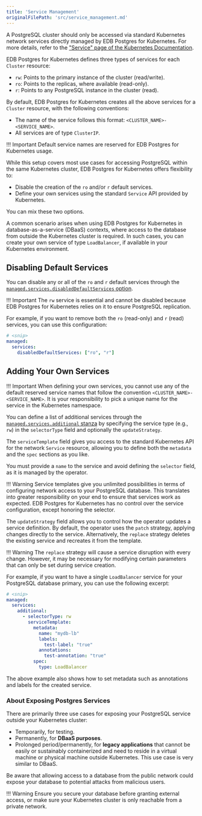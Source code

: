 ```yaml
---
title: 'Service Management'
originalFilePath: 'src/service_management.md'
---
```


A PostgreSQL cluster should only be accessed via standard Kubernetes network
services directly managed by EDB Postgres for Kubernetes. For more details, refer to the
["Service" page of the Kubernetes Documentation](https://kubernetes.io/docs/concepts/services-networking/service/#virtual-ips-and-service-proxies).

EDB Postgres for Kubernetes defines three types of services for each `Cluster` resource:

-   `rw`: Points to the primary instance of the cluster (read/write).
-   `ro`: Points to the replicas, where available (read-only).
-   `r`: Points to any PostgreSQL instance in the cluster (read).

By default, EDB Postgres for Kubernetes creates all the above services for a `Cluster`
resource, with the following conventions:

-   The name of the service follows this format: `<CLUSTER_NAME>-<SERVICE_NAME>`.
-   All services are of type `ClusterIP`.

!!! Important
    Default service names are reserved for EDB Postgres for Kubernetes usage.

While this setup covers most use cases for accessing PostgreSQL within the same
Kubernetes cluster, EDB Postgres for Kubernetes offers flexibility to:

-   Disable the creation of the `ro` and/or `r` default services.
-   Define your own services using the standard `Service` API provided by
    Kubernetes.

You can mix these two options.

A common scenario arises when using EDB Postgres for Kubernetes in database-as-a-service
(DBaaS) contexts, where access to the database from outside the Kubernetes
cluster is required. In such cases, you can create your own service of type
`LoadBalancer`, if available in your Kubernetes environment.

## Disabling Default Services

You can disable any or all of the `ro` and `r` default services through the
[`managed.services.disabledDefaultServices` option](pg4k.v1.md#postgresql-k8s-enterprisedb-io-v1-ManagedServices).

!!! Important
    The `rw` service is essential and cannot be disabled because EDB Postgres for Kubernetes
    relies on it to ensure PostgreSQL replication.

For example, if you want to remove both the `ro` (read-only) and `r` (read)
services, you can use this configuration:

```yaml
# <snip>
managed:
  services:
    disabledDefaultServices: ["ro", "r"]
```

## Adding Your Own Services

!!! Important
    When defining your own services, you cannot use any of the default reserved
    service names that follow the convention `<CLUSTER_NAME>-<SERVICE_NAME>`. It is
    your responsibility to pick a unique name for the service in the Kubernetes
    namespace.

You can define a list of additional services through the
[`managed.services.additional` stanza](pg4k.v1.md#postgresql-k8s-enterprisedb-io-v1-ManagedService)
by specifying the service type (e.g., `rw`) in the `selectorType` field
and optionally the `updateStrategy`.

The `serviceTemplate` field gives you access to the standard Kubernetes API for
the network `Service` resource, allowing you to define both the `metadata` and
the `spec` sections as you like.

You must provide a `name` to the service and avoid defining the `selector`
field, as it is managed by the operator.

!!! Warning
    Service templates give you unlimited possibilities in terms of configuring
    network access to your PostgreSQL database. This translates into greater
    responsibility on your end to ensure that services work as expected.
    EDB Postgres for Kubernetes has no control over the service configuration, except honoring
    the selector.

The `updateStrategy` field allows you to control how the operator
updates a service definition. By default, the operator uses the `patch`
strategy, applying changes directly to the service.
Alternatively, the `replace` strategy deletes the existing service and
recreates it from the template.

!!! Warning
    The `replace` strategy will cause a service disruption with every
    change.  However, it may be necessary for modifying certain
    parameters that can only be set during service creation.

For example, if you want to have a single `LoadBalancer` service for your
PostgreSQL database primary, you can use the following excerpt:

```yaml
# <snip>
managed:
  services:
    additional:
      - selectorType: rw
        serviceTemplate:
          metadata:
            name: "mydb-lb"
            labels:
              test-label: "true"
            annotations:
              test-annotation: "true"
          spec:
            type: LoadBalancer
```

The above example also shows how to set metadata such as annotations and labels
for the created service.

### About Exposing Postgres Services

There are primarily three use cases for exposing your PostgreSQL service
outside your Kubernetes cluster:

-   Temporarily, for testing.
-   Permanently, for **DBaaS purposes**.
-   Prolonged period/permanently, for **legacy applications** that cannot be
      easily or sustainably containerized and need to reside in a virtual machine
    or physical machine outside Kubernetes. This use case is very similar to DBaaS.

Be aware that allowing access to a database from the public network could
expose your database to potential attacks from malicious users.

!!! Warning
    Ensure you secure your database before granting external access, or make
    sure your Kubernetes cluster is only reachable from a private network.

